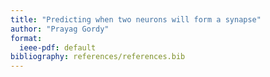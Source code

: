 ```yaml
---
title: "Predicting when two neurons will form a synapse"
author: "Prayag Gordy"
format:
  ieee-pdf: default
bibliography: references/references.bib
---
```


